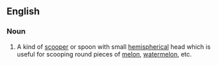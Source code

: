 ==English==

===Noun===
{{en-noun}}

# A kind of [[scooper]] or spoon with small [[hemispherical]] head which is useful for scooping round pieces of [[melon]], [[watermelon]], etc.

{{topics|en|Kitchenware}}